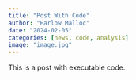 ```yaml
---
title: "Post With Code"
author: "Harlow Malloc"
date: "2024-02-05"
categories: [news, code, analysis]
image: "image.jpg"
---
```


This is a post with executable code.

